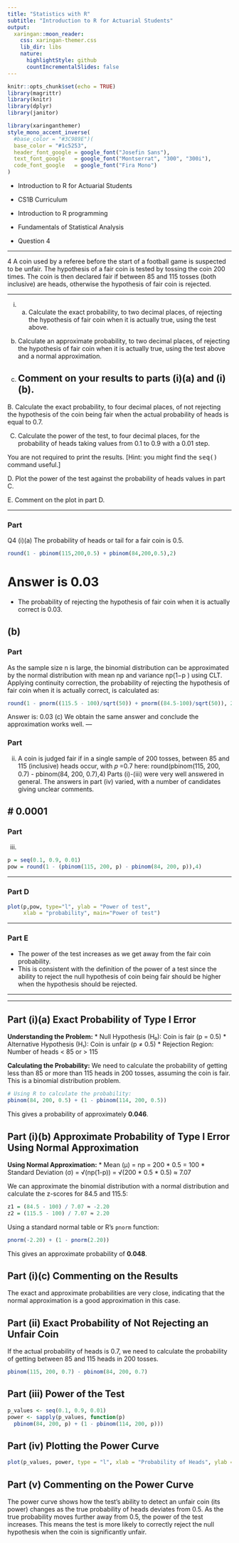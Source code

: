```yaml
---
title: "Statistics with R"
subtitle: "Introduction to R for Actuarial Students"
output:
  xaringan::moon_reader:
    css: xaringan-themer.css
    lib_dir: libs
    nature:
      highlightStyle: github
      countIncrementalSlides: false
---
```



```r
knitr::opts_chunk$set(echo = TRUE)
library(magrittr)
library(knitr)
library(dplyr)
library(janitor)


```

```r
library(xaringanthemer)
style_mono_accent_inverse(
  #base_color = "#3C989E")(
  base_color = "#1c5253",
  header_font_google = google_font("Josefin Sans"),
  text_font_google   = google_font("Montserrat", "300", "300i"),
  code_font_google   = google_font("Fira Mono")
)
```

* Introduction to R for Actuarial Students

* CS1B Curriculum

* Introduction to R programming
* Fundamentals of Statistical Analysis

* Question 4

---


4 A coin used by a referee before the start of a football game is suspected to be unfair.
The hypothesis of a fair coin is tested by tossing the coin 200 times. The coin is then
declared fair if between 85 and 115 tosses (both inclusive) are heads, otherwise the
hypothesis of fair coin is rejected.

---

(i) (a) Calculate the exact probability, to two decimal places, of rejecting the
hypothesis of fair coin when it is actually true, using the test above. 
(b) Calculate an approximate probability, to two decimal places, of
rejecting the hypothesis of fair coin when it is actually true, using the
test above and a normal approximation.
(c) Comment on your results to parts (i)(a) and (i)(b). 
---

B. Calculate the exact probability, to four decimal places, of not rejecting the
hypothesis of the coin being fair when the actual probability of heads is equal
to 0.7. 

C.  Calculate the power of the test, to four decimal places, for the probability of
heads taking values from 0.1 to 0.9 with a 0.01 step. 

You are not required to
print the results. 
[Hint: you might find the <tt>seq()</tt> command useful.]

D. Plot the power of the test against the probability of heads values in part C.

E. Comment on the plot in part D. 

---

### Part 

Q4
(i)(a)
The probability of heads or tail for a fair coin is 0.5. 
```r
round(1 - pbinom(115,200,0.5) + pbinom(84,200,0.5),2) 
```
# Answer is 0.03 


* The probability of rejecting the hypothesis of fair coin when it is actually correct is
0.03.

(b)
---

### Part 
As the sample size n is large, the binomial distribution can be approximated by the normal distribution with mean np and variance np(1−p ) using CLT. 
Applying continuity correction, the probability of rejecting the hypothesis of fair
coin when it is actually correct, is calculated as:

```r
round(1 - pnorm((115.5 - 100)/sqrt(50)) + pnorm((84.5-100)/sqrt(50)), 2) 
```

Answer is: 0.03 
(c)
We obtain the same answer and conclude the approximation works well. 
---

### Part 
(ii)
A coin is judged fair if in a single sample of 200 tosses, between 85 and 115
(inclusive) heads occur, with 𝑝 =0.7 here:
round(pbinom(115, 200, 0.7) - pbinom(84, 200, 0.7),4) 
Parts (i)-(iii) were very well answered in general.
The answers in part (iv) varied, with a number of candidates giving unclear comments.


# 0.0001 
---

### Part 
(iii)

```r
p = seq(0.1, 0.9, 0.01) 
pow = round(1 - (pbinom(115, 200, p) - pbinom(84, 200, p)),4)

```


---

### Part D


```r
plot(p,pow, type="l", ylab = "Power of test", 
     xlab = "probability", main="Power of test") 

```

---

### Part E

* The power of the test increases as we get away from the fair coin probability. 
* This is consistent with the definition of the power of a test since the ability to reject
the null hypothesis of coin being fair should be higher when the hypothesis should
be rejected. 

---


---
## Part (i)(a) Exact Probability of Type I Error

**Understanding the Problem:**
* Null Hypothesis (H₀): Coin is fair (p = 0.5)
* Alternative Hypothesis (H₁): Coin is unfair (p ≠ 0.5)
* Rejection Region: Number of heads < 85 or > 115

**Calculating the Probability:**
We need to calculate the probability of getting less than 85 or more than 115 heads in 200 tosses, assuming the coin is fair. This is a binomial distribution problem.

```R
# Using R to calculate the probability:
pbinom(84, 200, 0.5) + (1 - pbinom(114, 200, 0.5))
```

This gives a probability of approximately **0.046**.

## Part (i)(b) Approximate Probability of Type I Error Using Normal Approximation

**Using Normal Approximation:**
* Mean (μ) = np = 200 * 0.5 = 100
* Standard Deviation (σ) = √(np(1-p)) = √(200 * 0.5 * 0.5) ≈ 7.07

We can approximate the binomial distribution with a normal distribution and calculate the z-scores for 84.5 and 115.5:

```R
z1 = (84.5 - 100) / 7.07 ≈ -2.20
z2 = (115.5 - 100) / 7.07 ≈ 2.20
```

Using a standard normal table or R's `pnorm` function:

```R
pnorm(-2.20) + (1 - pnorm(2.20))
```

This gives an approximate probability of **0.048**.

## Part (i)(c) Commenting on the Results

The exact and approximate probabilities are very close, indicating that the normal approximation is a good approximation in this case.

## Part (ii) Exact Probability of Not Rejecting an Unfair Coin

If the actual probability of heads is 0.7, we need to calculate the probability of getting between 85 and 115 heads in 200 tosses.

```R
pbinom(115, 200, 0.7) - pbinom(84, 200, 0.7)
```

## Part (iii) Power of the Test

```R
p_values <- seq(0.1, 0.9, 0.01)
power <- sapply(p_values, function(p) 
  pbinom(84, 200, p) + (1 - pbinom(114, 200, p)))
```

## Part (iv) Plotting the Power Curve

```R
plot(p_values, power, type = "l", xlab = "Probability of Heads", ylab = "Power", main = "Power Curve")
```

## Part (v) Commenting on the Power Curve

The power curve shows how the test's ability to detect an unfair coin (its power) changes as the true probability of heads deviates from 0.5. As the true probability moves further away from 0.5, the power of the test increases. This means the test is more likely to correctly reject the null hypothesis when the coin is significantly unfair.
